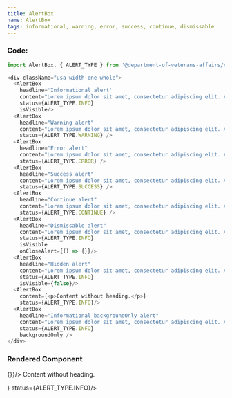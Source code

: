 ```yaml
---
title: AlertBox
name: AlertBox
tags: informational, warning, error, success, continue, dismissable
---
```




### Code:
```javascript
import AlertBox, { ALERT_TYPE } from '@department-of-veterans-affairs/component-library/AlertBox'

<div className="usa-width-one-whole">
  <AlertBox
    headline='Informational alert'
    content="Lorem ipsum dolor sit amet, consectetur adipiscing elit. Aliquam id felis pulvinar ligula ultricies sollicitudin eget nec dui. Cras augue velit, pellentesque sit amet nisl ut, tristique suscipit sem. Cras sollicitudin auctor mattis."
    status={ALERT_TYPE.INFO}
    isVisible/>
  <AlertBox
    headline="Warning alert"
    content="Lorem ipsum dolor sit amet, consectetur adipiscing elit. Aliquam id felis pulvinar ligula ultricies sollicitudin eget nec dui. Cras augue velit, pellentesque sit amet nisl ut, tristique suscipit sem. Cras sollicitudin auctor mattis."
    status={ALERT_TYPE.WARNING} />
  <AlertBox
    headline="Error alert"
    content="Lorem ipsum dolor sit amet, consectetur adipiscing elit. Aliquam id felis pulvinar ligula ultricies sollicitudin eget nec dui. Cras augue velit, pellentesque sit amet nisl ut, tristique suscipit sem. Cras sollicitudin auctor mattis."
    status={ALERT_TYPE.ERROR} />
  <AlertBox
    headline="Success alert"
    content="Lorem ipsum dolor sit amet, consectetur adipiscing elit. Aliquam id felis pulvinar ligula ultricies sollicitudin eget nec dui. Cras augue velit, pellentesque sit amet nisl ut, tristique suscipit sem. Cras sollicitudin auctor mattis."
    status={ALERT_TYPE.SUCCESS} />
  <AlertBox
    headline="Continue alert"
    content="Lorem ipsum dolor sit amet, consectetur adipiscing elit. Aliquam id felis pulvinar ligula ultricies sollicitudin eget nec dui. Cras augue velit, pellentesque sit amet nisl ut, tristique suscipit sem. Cras sollicitudin auctor mattis."
    status={ALERT_TYPE.CONTINUE} />
  <AlertBox
    headline="Dismissable alert"
    content="Lorem ipsum dolor sit amet, consectetur adipiscing elit. Aliquam id felis pulvinar ligula ultricies sollicitudin eget nec dui. Cras augue velit, pellentesque sit amet nisl ut, tristique suscipit sem. Cras sollicitudin auctor mattis."
    status={ALERT_TYPE.INFO}
    isVisible
    onCloseAlert={() => {}}/>
  <AlertBox
    headline="Hidden alert"
    content="Lorem ipsum dolor sit amet, consectetur adipiscing elit. Aliquam id felis pulvinar ligula ultricies sollicitudin eget nec dui. Cras augue velit, pellentesque sit amet nisl ut, tristique suscipit sem. Cras sollicitudin auctor mattis."
    status={ALERT_TYPE.INFO}
    isVisible={false}/>
  <AlertBox
    content={<p>Content without heading.</p>}
    status={ALERT_TYPE.INFO}/>
  <AlertBox
    headline="Informational backgroundOnly alert"
    content="Lorem ipsum dolor sit amet, consectetur adipiscing elit. Aliquam id felis pulvinar ligula ultricies sollicitudin eget nec dui. Cras augue velit, pellentesque sit amet nisl ut, tristique suscipit sem. Cras sollicitudin auctor mattis."
    status={ALERT_TYPE.INFO}
    backgroundOnly />
</div>
```

### Rendered Component
<div className="site-c-reactcomp__rendered">
  <div>
    <AlertBox
      headline="Informational alert"
      content="Lorem ipsum dolor sit amet, consectetur adipiscing elit. Aliquam id felis pulvinar ligula ultricies sollicitudin eget nec dui. Cras augue velit, pellentesque sit amet nisl ut, tristique suscipit sem. Cras sollicitudin auctor mattis."
      status={ALERT_TYPE.INFO}
      isVisible/>
    <AlertBox
      headline="Warning alert"
      content="Lorem ipsum dolor sit amet, consectetur adipiscing elit. Aliquam id felis pulvinar ligula ultricies sollicitudin eget nec dui. Cras augue velit, pellentesque sit amet nisl ut, tristique suscipit sem. Cras sollicitudin auctor mattis."
      status={ALERT_TYPE.WARNING} />
    <AlertBox
      headline="Error alert"
      content="Lorem ipsum dolor sit amet, consectetur adipiscing elit. Aliquam id felis pulvinar ligula ultricies sollicitudin eget nec dui. Cras augue velit, pellentesque sit amet nisl ut, tristique suscipit sem. Cras sollicitudin auctor mattis."
      status={ALERT_TYPE.ERROR} />
    <AlertBox
      headline="Success alert"
      content="Lorem ipsum dolor sit amet, consectetur adipiscing elit. Aliquam id felis pulvinar ligula ultricies sollicitudin eget nec dui. Cras augue velit, pellentesque sit amet nisl ut, tristique suscipit sem. Cras sollicitudin auctor mattis."
      status={ALERT_TYPE.SUCCESS} />
    <AlertBox
      headline="Continue alert"
      content="Lorem ipsum dolor sit amet, consectetur adipiscing elit. Aliquam id felis pulvinar ligula ultricies sollicitudin eget nec dui. Cras augue velit, pellentesque sit amet nisl ut, tristique suscipit sem. Cras sollicitudin auctor mattis."
      status={ALERT_TYPE.CONTINUE} />
    <AlertBox
      headline="Dismissable alert"
      content="Lorem ipsum dolor sit amet, consectetur adipiscing elit. Aliquam id felis pulvinar ligula ultricies sollicitudin eget nec dui. Cras augue velit, pellentesque sit amet nisl ut, tristique suscipit sem. Cras sollicitudin auctor mattis."
      status={ALERT_TYPE.INFO}
      isVisible
      onCloseAlert={() => {}}/>
    <AlertBox
      headline="Hidden alert"
      content="Lorem ipsum dolor sit amet, consectetur adipiscing elit. Aliquam id felis pulvinar ligula ultricies sollicitudin eget nec dui. Cras augue velit, pellentesque sit amet nisl ut, tristique suscipit sem. Cras sollicitudin auctor mattis."
      status={ALERT_TYPE.INFO}
      isVisible={false}/>
    <AlertBox
      content={<p>Content without heading.</p>}
      status={ALERT_TYPE.INFO}/>
    <AlertBox
      headline="Background Only alert"
      content="Lorem ipsum dolor sit amet, consectetur adipiscing elit. Aliquam id felis pulvinar ligula ultricies sollicitudin eget nec dui. Cras augue velit, pellentesque sit amet nisl ut, tristique suscipit sem. Cras sollicitudin auctor mattis."
      status={ALERT_TYPE.INFO}
      backgroundOnly />
  </div>
</div>
